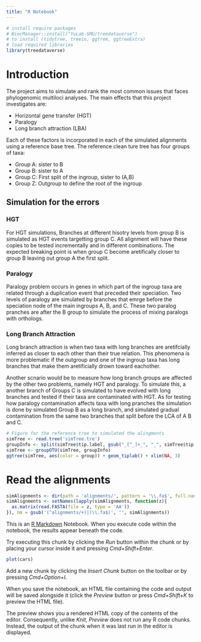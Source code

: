 ```yaml
---
title: "R Notebook"
---
```


```r
# install require packages
# BiocManager::install("YuLab-SMU/treedataverse")
# to install (tidytree, treeio, ggtree, ggtreeExtra)
# load required libraries
library(treedataverse)
```


# Introduction

The project aims to simulate and rank the most common issues that faces phylogenomic multiloci analyses. The main effects that this project investigates are:

-   Horizontal gene transfer (HGT)
-   Paralogy
-   Long branch attraction (LBA)

Each of these factors is incorporated in each of the simulated alignments using a reference base tree. The reference clean ture tree has four groups of taxa:

-   Group A: sister to B
-   Group B: sister to A
-   Group C: First split of the ingroup, sister to (A,B)
-   Group Z: Outgroup to define the root of the ingroup

## Simulation for the errors
### HGT
For HGT simulations, Branches at different hisotry levels from group B is simulated as HGT events targetting group C. All alignment will have these copies to be tested incrementally and in different combinations. The expected breaking point is when group C become aretifically closer to group B leaving out group A the first split.

### Paralogy
Paralogy problem occurs in genes in which part of the ingroup taxa are related through a duplication event that preceded their speciation.
Two levels of paralogy are simulated by branches that emrge before the speciation node of the main ingroups A, B, and C. These two paralog pranches are after the B group to simulate the process of mixing paralogs with orthologs.


### Long Branch Attraction
Long branch attraction is when two taxa with long branches are aretifcially inferred as closer to each other than their true relation. This phenomena is more problematic if the outgroup and one of the ingroup taxa has long branches that make them aretificially drown toward eachother.

Another scnario would be to measure how long branch groups are affected by the other two problems, namely HGT and paralogy. To simulate this, a another branch of Groups C is simulated to have evolved with long branches and tested if their taxa are contaminated with HGT. As for testing how paralogy contamination affects taxa with long pranches the simulation is done by simulated Group B as a long branch, and simulated gradual contamination from the same two branches that split before the LCA of A B and C.


```r
# Figure for the reference tree to simulated the alingments
simTree <- read.tree('simTree.tre')
groupInfo <- split(simTree$tip.label, gsub("_[^_]+_", "_", simTree$tip.label))
simTree <- groupOTU(simTree, groupInfo)
ggtree(simTree, aes(color = group)) + geom_tiplab() + xlim(NA, 3)
```


# Read the alignments

```r
simAlignments <- dir(path = 'alignments/', pattern = '\\.fa$', full.names = TRUE)
simAlignments <- setNames(lapply(simAlignments, function(z){
  as.matrix(read.FASTA(file = z, type = 'AA'))
}), nm = gsub('(^alignments/+)|(\\.fa$)', '', simAlignments))
```

This is an [R Markdown](http://rmarkdown.rstudio.com) Notebook. When you execute code within the notebook, the results appear beneath the code.

Try executing this chunk by clicking the *Run* button within the chunk or by placing your cursor inside it and pressing *Cmd+Shift+Enter*.

```r
plot(cars)
```

Add a new chunk by clicking the *Insert Chunk* button on the toolbar or by pressing *Cmd+Option+I*.

When you save the notebook, an HTML file containing the code and output will be saved alongside it (click the *Preview* button or press *Cmd+Shift+K* to preview the HTML file).

The preview shows you a rendered HTML copy of the contents of the editor. Consequently, unlike *Knit*, *Preview* does not run any R code chunks. Instead, the output of the chunk when it was last run in the editor is displayed.
